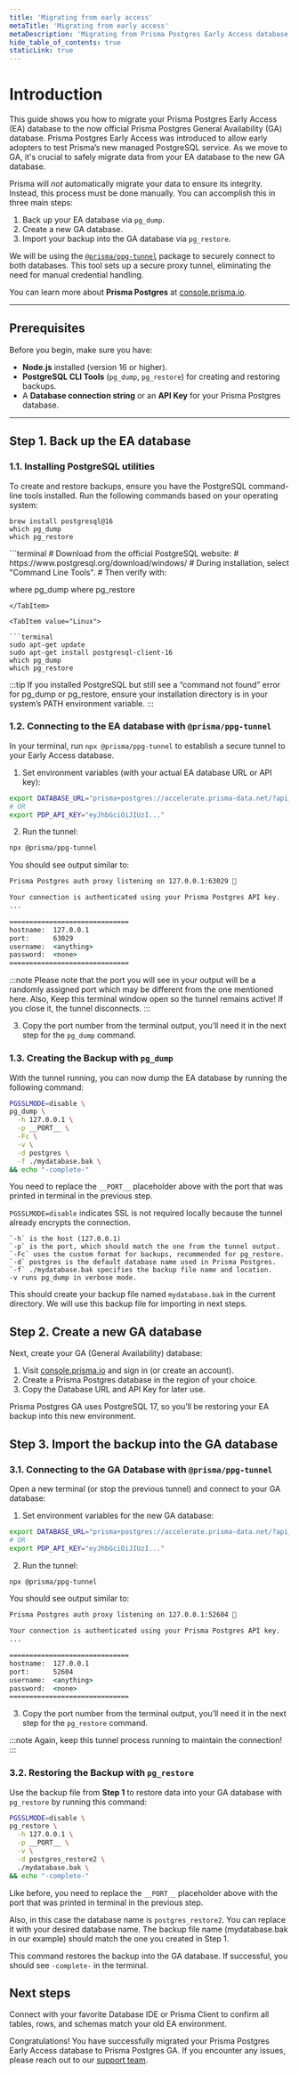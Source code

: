 ```yaml
---
title: 'Migrating from early access'
metaTitle: 'Migrating from early access'
metaDescription: 'Migrating from Prisma Postgres Early Access database to GA database.'
hide_table_of_contents: true
staticLink: true
---
```


# Introduction

This guide shows you how to migrate your Prisma Postgres Early Access (EA) database to the now official Prisma Postgres General Availability (GA) database. Prisma Postgres Early Access was introduced to allow early adopters to test Prisma’s new managed PostgreSQL service. As we move to GA, it's crucial to safely migrate data from your EA database to the new GA database.

Prisma will _not_ automatically migrate your data to ensure its integrity. Instead, this process must be done manually. You can accomplish this in three main steps:

1. Back up your EA database via `pg_dump`.
2. Create a new GA database.
3. Import your backup into the GA database via `pg_restore`.

We will be using the [`@prisma/ppg-tunnel`](https://github.com/prisma/ppg-tunnel-cli) package to securely connect to both databases. This tool sets up a secure proxy tunnel, eliminating the need for manual credential handling.

You can learn more about **Prisma Postgres** at [console.prisma.io](https://console.prisma.io/).

---

## Prerequisites

Before you begin, make sure you have:

- **Node.js** installed (version 16 or higher).
- **PostgreSQL CLI Tools** (`pg_dump`, `pg_restore`) for creating and restoring backups.
- A **Database connection string** or an **API Key** for your Prisma Postgres database.

---

## Step 1. Back up the EA database

### 1.1. Installing PostgreSQL utilities

To create and restore backups, ensure you have the PostgreSQL command-line tools installed. Run the following commands based on your operating system:

<TabbedContent code>

<TabItem value="macOS">

```terminal
brew install postgresql@16
which pg_dump
which pg_restore
```

</TabItem>

<TabItem value="Windows">
```terminal
# Download from the official PostgreSQL website:
# https://www.postgresql.org/download/windows/
# During installation, select "Command Line Tools".
# Then verify with:

where pg_dump
where pg_restore
```
</TabItem>

<TabItem value="Linux">

```terminal
sudo apt-get update
sudo apt-get install postgresql-client-16
which pg_dump
which pg_restore
```

</TabItem>

</TabbedContent>

:::tip
If you installed PostgreSQL but still see a “command not found” error for pg_dump or pg_restore, ensure your installation directory is in your system’s PATH environment variable.
:::


### 1.2. Connecting to the EA database with `@prisma/ppg-tunnel`

In your terminal, run `npx @prisma/ppg-tunnel` to establish a secure tunnel to your Early Access database.

1.	Set environment variables (with your actual EA database URL or API key):
```bash
export DATABASE_URL="prisma+postgres://accelerate.prisma-data.net/?api_key=eyJhbGciOiJIUzI..."
# OR
export PDP_API_KEY="eyJhbGciOiJIUzI..."
```

2.	Run the tunnel:
```bash
npx @prisma/ppg-tunnel
```

You should see output similar to:

```cmd
Prisma Postgres auth proxy listening on 127.0.0.1:63029 🚀

Your connection is authenticated using your Prisma Postgres API key.
...

==============================
hostname:  127.0.0.1
port:      63029
username:  <anything>
password:  <none>
==============================
```

:::note
Please note that the port you will see in your output will be a randomly assigned port which may be different from the one mentioned here.
Also, Keep this terminal window open so the tunnel remains active! If you close it, the tunnel disconnects.
:::

3. Copy the port number from the terminal output, you’ll need it in the next step for the `pg_dump` command.

### 1.3. Creating the Backup with `pg_dump`

With the tunnel running, you can now dump the EA database by running the following command:
```bash
PGSSLMODE=disable \
pg_dump \
  -h 127.0.0.1 \
  -p __PORT__ \
  -Fc \
  -v \
  -d postgres \
  -f ./mydatabase.bak \
&& echo "-complete-"
```
You need to replace the `__PORT__` placeholder above with the port that was printed in terminal in the previous step.

`PGSSLMODE=disable` indicates SSL is not required locally because the tunnel already encrypts the connection.

```
`-h` is the host (127.0.0.1)
`-p` is the port, which should match the one from the tunnel output.
`-Fc` uses the custom format for backups, recommended for pg_restore.
`-d` postgres is the default database name used in Prisma Postgres.
`-f` ./mydatabase.bak specifies the backup file name and location.
-v runs pg_dump in verbose mode.
```

This should create your backup file named `mydatabase.bak` in the current directory. We will use this backup file for importing in next steps.

## Step 2. Create a new GA database

Next, create your GA (General Availability) database:
1.	Visit [console.prisma.io](https://console.prisma.io) and sign in (or create an account).
2.	Create a Prisma Postgres database in the region of your choice.
3.	Copy the Database URL and API Key for later use.

Prisma Postgres GA uses PostgreSQL 17, so you’ll be restoring your EA backup into this new environment.

## Step 3. Import the backup into the GA database

### 3.1. Connecting to the GA Database with `@prisma/ppg-tunnel`

Open a new terminal (or stop the previous tunnel) and connect to your GA database:

1.	Set environment variables for the new GA database:
```bash
export DATABASE_URL="prisma+postgres://accelerate.prisma-data.net/?api_key=eyJhbGciOiJIUzI..."
# OR
export PDP_API_KEY="eyJhbGciOiJIUzI..."
```

2.	Run the tunnel:
```bash
npx @prisma/ppg-tunnel
```

You should see output similar to:

```cmd
Prisma Postgres auth proxy listening on 127.0.0.1:52604 🚀

Your connection is authenticated using your Prisma Postgres API key.
...

==============================
hostname:  127.0.0.1
port:      52604
username:  <anything>
password:  <none>
==============================
```

3. Copy the port number from the terminal output, you’ll need it in the next step for the `pg_restore` command.

:::note
Again, keep this tunnel process running to maintain the connection!
:::

### 3.2. Restoring the Backup with `pg_restore`

Use the backup file from **Step 1** to restore data into your GA database with `pg_restore` by running this command:

```bash
PGSSLMODE=disable \
pg_restore \
  -h 127.0.0.1 \
  -p __PORT__ \
  -v \
  -d postgres_restore2 \
  ./mydatabase.bak \
&& echo "-complete-"
```
Like before, you need to replace the `__PORT__` placeholder above with the port that was printed in terminal in the previous step.

Also, in this case the database name is `postgres_restore2`. You can replace it with your desired database name.
The backup file name (mydatabase.bak in our example) should match the one you created in Step 1.

This command restores the backup into the GA database. If successful, you should see `-complete-` in the terminal.

## Next steps

Connect with your favorite Database IDE or Prisma Client to confirm all tables, rows, and schemas match your old EA environment.

Congratulations! You have successfully migrated your Prisma Postgres Early Access database to Prisma Postgres GA. If you encounter any issues, please reach out to our [support team](https://www.prisma.io/support).


